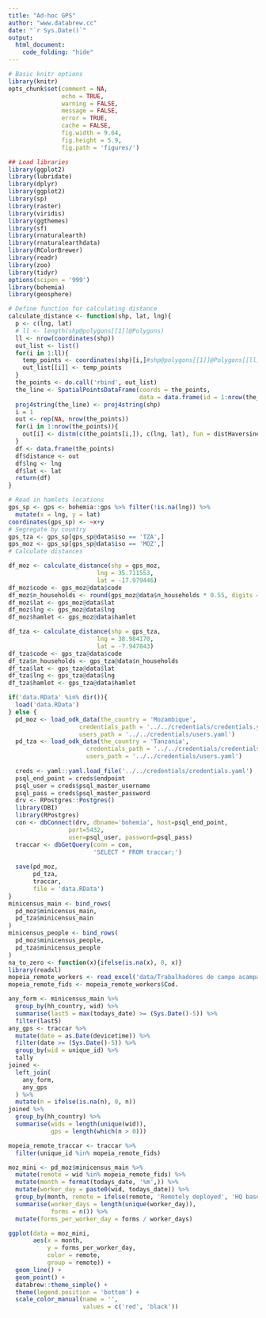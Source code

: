 ```yaml
---
title: "Ad-hoc GPS"
author: "www.databrew.cc"
date: "`r Sys.Date()`"
output:
  html_document:
    code_folding: "hide"
---
```



```r
# Basic knitr options
library(knitr)
opts_chunk$set(comment = NA, 
               echo = TRUE,
               warning = FALSE, 
               message = FALSE, 
               error = TRUE, 
               cache = FALSE,
               fig.width = 9.64,
               fig.height = 5.9,
               fig.path = 'figures/')
```

```r
## Load libraries
library(ggplot2)
library(lubridate)
library(dplyr)
library(ggplot2)
library(sp)
library(raster)
library(viridis)
library(ggthemes)
library(sf)
library(rnaturalearth)
library(rnaturalearthdata)
library(RColorBrewer)
library(readr)
library(zoo)
library(tidyr)
options(scipen = '999')
library(bohemia)
library(geosphere)
```

```r
# Define function for calculating distance
calculate_distance <- function(shp, lat, lng){
  p <- c(lng, lat)
  # ll <- length(shp@polygons[[1]]@Polygons)
  ll <- nrow(coordinates(shp))
  out_list <- list()
  for(i in 1:ll){
    temp_points <- coordinates(shp)[i,]#shp@polygons[[1]]@Polygons[[ll]]@coords
    out_list[[i]] <- temp_points
  }
  the_points <- do.call('rbind', out_list)
  the_line <- SpatialPointsDataFrame(coords = the_points,
                                     data = data.frame(id = 1:nrow(the_points)))
  proj4string(the_line) <- proj4string(shp)
  i = 1
  out <- rep(NA, nrow(the_points))
  for(i in 1:nrow(the_points)){
    out[i] <- distm(c(the_points[i,]), c(lng, lat), fun = distHaversine)
  }
  df <- data.frame(the_points)
  df$distance <- out
  df$lng <- lng
  df$lat <- lat
  return(df)
}
```

```r
# Read in hamlets locations
gps_sp <- gps <- bohemia::gps %>% filter(!is.na(lng)) %>%
  mutate(x = lng, y = lat)
coordinates(gps_sp) <- ~x+y
# Segregate by country
gps_tza <- gps_sp[gps_sp@data$iso == 'TZA',]
gps_moz <- gps_sp[gps_sp@data$iso == 'MOZ',]
# Calculate distances

df_moz <- calculate_distance(shp = gps_moz,
                         lng = 35.711553,
                         lat = -17.979446)
df_moz$code <- gps_moz@data$code
df_moz$n_households <- round(gps_moz@data$n_households * 0.55, digits = 0)
df_moz$lat <- gps_moz@data$lat
df_moz$lng <- gps_moz@data$lng
df_moz$hamlet <- gps_moz@data$hamlet

df_tza <- calculate_distance(shp = gps_tza,
                         lng = 38.984170,
                         lat = -7.947843)
df_tza$code <- gps_tza@data$code
df_tza$n_households <- gps_tza@data$n_households
df_tza$lat <- gps_tza@data$lat
df_tza$lng <- gps_tza@data$lng
df_tza$hamlet <- gps_tza@data$hamlet
```

```r
if('data.RData' %in% dir()){
  load('data.RData')
} else {
  pd_moz <- load_odk_data(the_country = 'Mozambique',
                    credentials_path = '../../credentials/credentials.yaml',
                    users_path = '../../credentials/users.yaml')
  pd_tza <- load_odk_data(the_country = 'Tanzania',
                      credentials_path = '../../credentials/credentials.yaml',
                      users_path = '../../credentials/users.yaml')
  
  creds <- yaml::yaml.load_file('../../credentials/credentials.yaml')
  psql_end_point = creds$endpoint
  psql_user = creds$psql_master_username
  psql_pass = creds$psql_master_password
  drv <- RPostgres::Postgres()
  library(DBI)
  library(RPostgres)
  con <- dbConnect(drv, dbname='bohemia', host=psql_end_point, 
                 port=5432,
                 user=psql_user, password=psql_pass)
  traccar <- dbGetQuery(conn = con,
                        'SELECT * FROM traccar;')
  
  save(pd_moz,
       pd_tza,
       traccar,
       file = 'data.RData')
}
minicensus_main <- bind_rows(
  pd_moz$minicensus_main,
  pd_tza$minicensus_main
)
minicensus_people <- bind_rows(
  pd_moz$minicensus_people,
  pd_tza$minicensus_people
)
na_to_zero <- function(x){ifelse(is.na(x), 0, x)}
library(readxl)
mopeia_remote_workers <- read_excel('data/Trabalhadores de campo acampados por localidade_ 02122020 v2 (1).xlsx')
mopeia_remote_fids <- mopeia_remote_workers$Cod.
```

```r
any_form <- minicensus_main %>%
  group_by(hh_country, wid) %>%
  summarise(last5 = max(todays_date) >= (Sys.Date()-5)) %>%
  filter(last5)
any_gps <- traccar %>%
  mutate(date = as.Date(devicetime)) %>%
  filter(date >= (Sys.Date()-5)) %>%
  group_by(wid = unique_id) %>%
  tally
joined <- 
  left_join(
    any_form,
    any_gps
  ) %>%
  mutate(n = ifelse(is.na(n), 0, n))
joined %>%
  group_by(hh_country) %>%
  summarise(wids = length(unique(wid)),
            gps = length(which(n > 0)))
```

```r
mopeia_remote_traccar <- traccar %>%
  filter(unique_id %in% mopeia_remote_fids) 

moz_mini <- pd_moz$minicensus_main %>%
  mutate(remote = wid %in% mopeia_remote_fids) %>%
  mutate(month = format(todays_date, '%m',)) %>%
  mutate(worker_day = paste0(wid, todays_date)) %>%
  group_by(month, remote = ifelse(remote, 'Remotely deployed', 'HQ based')) %>%
  summarise(worker_days = length(unique(worker_day)),
            forms = n()) %>%
  mutate(forms_per_worker_day = forms / worker_days)

ggplot(data = moz_mini,
       aes(x = month,
           y = forms_per_worker_day,
           color = remote,
           group = remote)) +
  geom_line() +
  geom_point() +
  databrew::theme_simple() +
  theme(legend.position = 'bottom') +
  scale_color_manual(name = '',
                     values = c('red', 'black'))

```